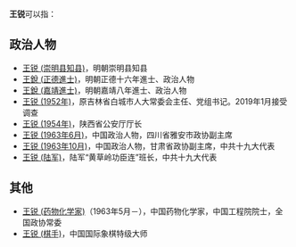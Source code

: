 '''王锐'''可以指：
== 政治人物 ==
* [[王锐_(崇明县知县)|王锐 (崇明县知县)]]，明朝崇明县知县
* [[王銳_(正德進士)|王銳 (正德進士)]]，明朝正德十六年進士、政治人物
* [[王銳_(嘉靖進士)|王銳 (嘉靖進士)]]，明朝嘉靖八年進士、政治人物
* [[王锐_(1952年)|王锐 (1952年)]]，原吉林省白城市人大常委会主任、党组书记。2019年1月接受调查
* [[王锐_(1954年)|王锐 (1954年)]]，陕西省公安厅厅长
* [[王锐_(1963年6月)|王锐 (1963年6月)]]，中国政治人物，四川省雅安市政协副主席
* [[王锐_(1963年10月)|王锐 (1963年10月)]]，中国政治人物，甘肃省政协副主席，中共十九大代表
* [[王锐_(陆军)|王锐 (陆军)]]，陆军“黄草岭功臣连”班长，中共十九大代表

== 其他 ==
* [[王锐_(药物化学家)|王锐 (药物化学家)]]（1963年5月－），中国药物化学家，中国工程院院士，全国政协常委
* [[王锐_(棋手)|王锐 (棋手)]]，中国国际象棋特级大师

{{disambig|cat=二字王姓人名消歧义}}